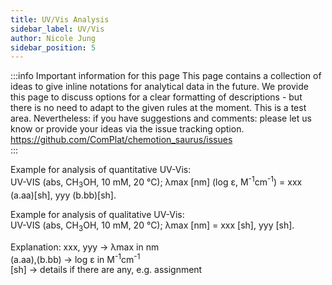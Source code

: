 ```yaml
---
title: UV/Vis Analysis
sidebar_label: UV/Vis
author: Nicole Jung
sidebar_position: 5
---
```


:::info Important information for this page
This page contains a collection of ideas to give inline notations for analytical data in the future. We provide this page to discuss options for a clear formatting of descriptions - but there is no need to adapt to the given rules at the moment. This is a test area. Nevertheless: if you have suggestions and comments: please let us know or provide your ideas via the issue tracking option.
https://github.com/ComPlat/chemotion_saurus/issues  
:::

Example for analysis of quantitative UV-Vis: <br />
UV-VIS (abs, CH<sub>3</sub>OH, 10 mM, 20 °C); λmax [nm] (log ε, M<sup>-1</sup>cm<sup>-1</sup>) = xxx (a.aa)[sh], yyy (b.bb)[sh].<br />

Example for analysis of qualitative UV-Vis: <br />
UV-VIS (abs, CH<sub>3</sub>OH, 10 mM, 20 °C); λmax [nm] = xxx [sh], yyy [sh].<br />

Explanation:
xxx, yyy -> λmax in nm <br />
(a.aa),(b.bb) -> log ε in M<sup>-1</sup>cm<sup>-1</sup> <br />
[sh] -> details if there are any, e.g. assignment  
